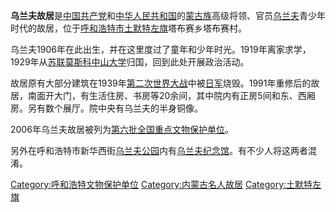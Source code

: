 {{unreferenced|time=2012-2-15}} 
{{文物保护单位
| 级别 = 全国
| 图片 = 
| 名称 = 乌兰夫故居
| 编号 = 6-909
| 分类 = 近现代重要史迹及代表性建筑
| 时代 = [[清代|清代]]至[[中華民國|民国]]
| 所在 = [[内蒙古自治区|内蒙古自治区]][[呼和浩特市|呼和浩特市]]
| 登录 = 第六批全国重点文物保护单位| 2006年第六批]]
| Cat = 内蒙古全国重点文物保护单位
}}

'''乌兰夫故居'''是[[中国共产党|中国共产党]]和[[中华人民共和国|中华人民共和国]]的[[蒙古族|蒙古族]]高级将领、官员[[乌兰夫|乌兰夫]]青少年时代的故居，位于[[呼和浩特市|呼和浩特市]][[土默特左旗|土默特左旗]]塔布赛乡塔布赛村。

乌兰夫1906年在此出生，并在这里度过了童年和少年时光。1919年离家求学，1929年从[[苏联|苏联]][[莫斯科中山大学|莫斯科中山大学]]归国，回到此处开展政治活动。

故居原有大部分建筑在1939年[[第二次世界大战|第二次世界大战]]中被[[日军|日军]]烧毁。1991年重修后的故居，南面开大门，有生活住房、书房等20余间，其中院内有正房5间和东、西厢房。另有数个展厅。院中央有乌兰夫的半身铜像。

2006年乌兰夫故居被列为[[第六批全国重点文物保护单位|第六批全国重点文物保护单位]]。

另外在呼和浩特市新华西街[[乌兰夫公园|乌兰夫公园]]内有[[乌兰夫纪念馆|乌兰夫纪念馆]]。有不少人将这两者混淆。

{{内蒙古全国重点文物保护单位}}

[[Category:呼和浩特文物保护单位|Category:呼和浩特文物保护单位]]
[[Category:内蒙古名人故居|Category:内蒙古名人故居]]
[[Category:土默特左旗|Category:土默特左旗]]